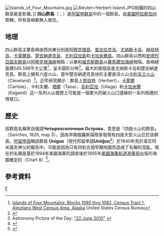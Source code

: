 {{Infobox Islands
| name             = Islands of Four Mountains
| native name link = 阿留申語
| native name      = ''Uniiĝun''
<center>{{Location map|USA Alaska|width=250|float=center
 |caption=|mark=Cercle rouge 50%.svg|marksize=10
 |label=四山群島|position=right
 |lat_deg=52|lat_min=52|lat_sec=33|lat_dir=N
 |lon_deg=169|lon_min=47|lon_sec=42|lon_dir=W
 }}<small>四山群島位置<br/>[[地理坐標系統|Coordinates]]: {{coord|52|52|33|N|169|47|42|W|scale:1000000_region:US-AK|display=inline,title}}</small></center>
| location         = [[太平洋|太平洋]]
| total islands    = 7
| major islands    = [[楚吉納達克島|楚吉納達克島]]、[[尤纳斯卡岛|尤纳斯卡岛]]
| area_sqmi        = 545.596
| length_mi        = 
| country          = United States
| country admin divisions title = [[美国州份|联邦州]]
| country admin divisions       = {{flag|Alaska}}
| population       = 0
| population as of = 2000
| ethnic groups    = 
}}
[[File:Islands_of_Four_Mountains.jpg|thumb]]
[[File:Aleuten-Herbert-Island.JPG|thumb]]拍攝的四山群島衛星影像。]]
'''四山群島'''（{{lang-en|Islands of Four Mountains}}；{{lang-ru|Четырёхсопочные острова}}）是[[阿留申群島|阿留申群島]]中的一個群島，由[[美國|美國]][[阿拉斯加州|阿拉斯加州]]管轄。所有島嶼都無人居住。

==地理==
四山群島主要島嶼由西向東分別是[[阿穆克塔島|阿穆克塔島]]、[[查古拉克岛|查古拉克岛]]、[[尤纳斯卡岛|尤纳斯卡岛]]、[[赫伯特岛|赫伯特岛]]、[[卡萊爾島|卡萊爾島]]、[[楚吉納達克島|楚吉納達克島]]、[[尤利亞加島|尤利亞加島]]和[[卡加米爾島|卡加米爾島]]。四山群島以西和[[安德烈亞諾夫群島|安德烈亞諾夫群島]]以[[阿穆克塔海峽|阿穆克塔海峽]]相隔；以東和[[福克斯群島_(阿拉斯加)|福克斯群島]]以[[薩馬爾加海峽|薩馬爾加海峽]]相隔。島嶼總面積545.596平方公里<ref>[http://factfinder.census.gov/servlet/DTTable?_bm=y&-context=dt&-ds_name=DEC_2000_SF1_U&-CONTEXT=dt&-mt_name=DEC_2000_SF1_U_P001&-tree_id=4001&-transpose=N&-redoLog=false&-all_geo_types=N&-geo_id=100$10000US020160001001080&-geo_id=100$10000US020160001001081&-geo_id=100$10000US020160001001082&-search_results=01000US&-_showChild=Y&-format=&-_lang=en&-show_geoid=Y Islands of Four Mountains: Blocks 1080 thru 1082, Census Tract 1, Aleutians West Census Area, Alaska] {{Webarchive|url=https://archive.today/20200211201018/http://factfinder.census.gov/servlet/DTTable?_bm=y&-context=dt&-ds_name=DEC_2000_SF1_U&-CONTEXT=dt&-mt_name=DEC_2000_SF1_U_P001&-tree_id=4001&-transpose=N&-redoLog=false&-all_geo_types=N&-geo_id=100$10000US020160001001080&-geo_id=100$10000US020160001001081&-geo_id=100$10000US020160001001082&-search_results=01000US&-_showChild=Y&-format=&-_lang=en&-show_geoid=Y |date=2020-02-11 }} United States Census Bureau</ref>，呈半圓形分佈<ref name="natgeo">{{cite news |url=https://www.natgeomedia.com/science/article/content-12564.html |title=偏遠阿拉斯加火山群島可能是單一座巨大活火山 |authors=撰文： MAYA WEI-HAAS 編譯： 蔡雅鈴 |publisher=[[國家地理雜誌|國家地理雜誌]] |date=2020-12-14 |access-date=2020-12-30 |language=zh-hant |archive-date=2021-03-01 |archive-url=https://web.archive.org/web/20210301074352/https://www.natgeomedia.com/science/article/content-12564.html |dead-url=no }}</ref>。最大的兩個島是尤纳斯卡岛和楚吉納達克島。群島上擁有六座火山，當中楚吉納達克島地形主要是活火山[[卡利夫兰火山|卡利夫兰火山]]（Cleveland）<ref>Astronomy Picture of the Day: [http://antwrp.gsfc.nasa.gov/apod/ap100622.html "22 June 2010"] {{Wayback|url=http://antwrp.gsfc.nasa.gov/apod/ap100622.html |date=20100625133352 }}</ref>。近年研究顯示：群島上[[賀伯特火山|賀伯特]]（Herbert）、[[卡萊爾火山|卡萊爾]]（Carlisle）、卡利夫蘭、[[塔娜火山|塔娜]]（Tana）、[[烏利亞加火山|烏利亞加]]（Uliaga）和[[卡加米爾火山|卡加米爾]]（Kagamil）這一系列火山實際上可能是一個更大的破火山口邊緣的一系列相連的噴發口{{r|natgeo}}。

==歷史==
該群島名稱來自俄語'''Четырехсопочные Острова'''，意思是「四座火山的群島」（Sarichev, 1826, map 3），因為早期俄羅斯探險家發現有四座大型火山位於該群島。[[阿留申語|阿留申語]]稱該群島 '''Unigun'''（現代阿留申語'''Uniiĝun'''<ref>{{Cite book| first=K. | last=Bergsland | authorlink=努特·貝格斯蘭 | year=1994 | title=Aleut Dictionary |publisher=Alaska Native Language Center |location=Fairbanks }}</ref>）於1940年見於韋尼阿米諾夫神父的報告中。可能是因為只有四到五個早期地圖而造成了名稱的混亂。現在的名稱是基於1894年美國海軍的調查後於1895年[[美國海軍航道測量局|美國海軍航道測量局]]出版的海圖確定的（Chart 8）<ref>{{cite gnis|id=1403972|name=Islands of Four Mountains|accessdate=2006-06-07}}</ref>。

==參考資料==
{{Reflist}}

{{白令海岛屿列表}}
{{Pacific Islands}}
{{DEFAULTSORT:Islands Of Four Mountains}}

[[Category:阿留申群島|F]]